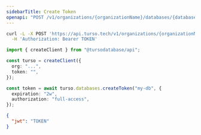 ```yaml
---
sidebarTitle: Create Token
openapi: "POST /v1/organizations/{organizationName}/databases/{databaseName}/auth/tokens"
---
```


<RequestExample>

```bash cURL
curl -L -X POST 'https://api.turso.tech/v1/organizations/{organizationName}/databases/{databaseName}/auth/tokens?expiration=2w&authorization=full-access' \
  -H 'Authorization: Bearer TOKEN'
```

```ts Node.js
import { createClient } from "@tursodatabase/api";

const turso = createClient({
  org: "...",
  token: "",
});

const token = await turso.databases.createToken("my-db", {
  expiration: "2w",
  authorization: "full-access",
});
```

</RequestExample>

<ResponseExample>

```json
{
  "jwt": "TOKEN"
}
```

</ResponseExample>
